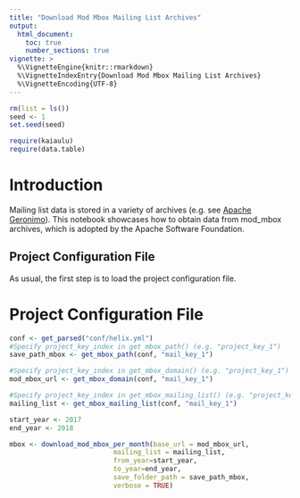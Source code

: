 ```yaml
---
title: "Download Mod Mbox Mailing List Archives"
output: 
  html_document:
    toc: true
    number_sections: true
vignette: >
  %\VignetteEngine{knitr::rmarkdown}
  %\VignetteIndexEntry{Download Mod Mbox Mailing List Archives}
  %\VignetteEncoding{UTF-8}
---
```



```r
rm(list = ls())
seed <- 1
set.seed(seed)
```

```r
require(kaiaulu)
require(data.table)
```

# Introduction

Mailing list data is stored in a variety of archives (e.g. see [Apache Geronimo](https://geronimo.apache.org/mailing-lists.html)). This notebook showcases how to obtain data from mod_mbox archives, which is adopted by the Apache Software Foundation.

## Project Configuration File 

As usual, the first step is to load the project configuration file. 

# Project Configuration File

```r
conf <- get_parsed("conf/helix.yml")
#Specify project_key_index in get_mbox_path() (e.g. "project_key_1")
save_path_mbox <- get_mbox_path(conf, "mail_key_1")

#Specify project_key_index in get_mbox_domain() (e.g. "project_key_1")
mod_mbox_url <- get_mbox_domain(conf, "mail_key_1")

#Specify project_key_index in get_mbox_mailing_list() (e.g. "project_key_1")
mailing_list <- get_mbox_mailing_list(conf, "mail_key_1")

start_year <- 2017
end_year <- 2018
```

```r
mbox <- download_mod_mbox_per_month(base_url = mod_mbox_url, 
                          mailing_list = mailing_list,
                          from_year=start_year,
                          to_year=end_year,
                          save_folder_path = save_path_mbox,
                          verbose = TRUE)
```

